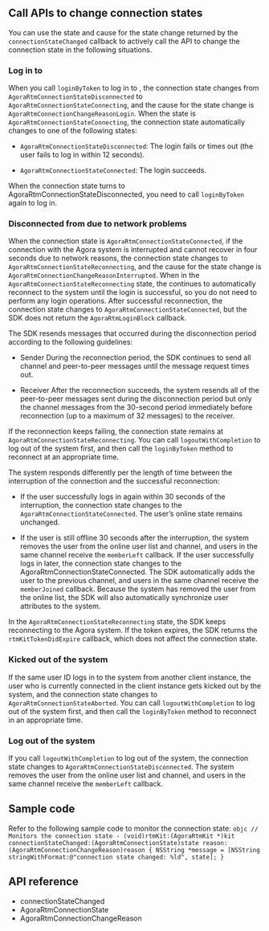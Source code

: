 <PlatformWrapper platform="ios">
        
## Call APIs to change connection states

You can use the state and cause for the state change returned by the `connectionStateChanged` callback to actively call the API to change the connection state in the following situations.

### Log in to <Vg k="SIG" />

When you call `loginByToken` to log in to <Vg k="SIG" />, the connection state changes from `AgoraRtmConnectionStateDisconnected` to `AgoraRtmConnectionStateConnecting`, and the cause for the state change is `AgoraRtmConnectionChangeReasonLogin`. When the state is `AgoraRtmConnectionStateConnecting`, the connection state automatically changes to one of the following states:

-   `AgoraRtmConnectionStateDisconnected`: The login fails or times out (the user fails to log in within 12 seconds).

-   `AgoraRtmConnectionStateConnected`: The login succeeds.

When the connection state turns to AgoraRtmConnectionStateDisconnected, you need to call `loginByToken` again to log in.

### Disconnected from <Vg k="SIG" /> due to network problems

When the connection state is `AgoraRtmConnectionStateConnected`, if the connection with the Agora <Vg k="MESS" /> system is interrupted and cannot recover in four seconds due to network reasons, the connection state changes to `AgoraRtmConnectionStateReconnecting`, and the cause for the state change is `AgoraRtmConnectionChangeReasonInterrupted`. When in the `AgoraRtmConnectionStateReconnecting` state, the <Vg k="MESS_SDK" /> continues to automatically reconnect to the <Vg k="MESS" /> system until the login is successful, so you do not need to perform any login operations. After successful reconnection, the connection state changes to `AgoraRtmConnectionStateConnected`, but the SDK does not return the `AgoraRtmLoginBlock` callback.

The SDK resends messages that occurred during the disconnection period according to the following guidelines:

-   Sender
    During the reconnection period, the SDK continues to send all channel and peer-to-peer messages until the message request times out.

-   Receiver
    After the reconnection succeeds, the <Vg k="MESS" /> system resends all of the peer-to-peer messages sent during the disconnection period but only the channel messages from the 30-second period immediately before reconnection (up to a maximum of 32 messages) to the receiver.

If the reconnection keeps failing, the connection state remains at `AgoraRtmConnectionStateReconnecting`. You can call `logoutWithCompletion` to log out of the system first, and then call the `loginByToken` method to reconnect at an appropriate time.

The <Vg k="MESS" /> system responds differently per the length of time between the interruption of the connection and the successful reconnection:

-   If the user successfully logs in again within 30 seconds of the interruption, the connection state changes to the `AgoraRtmConnectionStateConnected`. The user’s online state remains unchanged.

-   If the user is still offline 30 seconds after the interruption, the <Vg k="MESS" /> system removes the user from the online user list and channel, and users in the same channel receive the `memberLeft` callback. If the user successfully logs in later, the connection state changes to the AgoraRtmConnectionStateConnected. The SDK automatically adds the user to the previous channel, and users in the same channel receive the `memberJoined` callback. Because the <Vg k="MESS" /> system has removed the user from the online list, the SDK will also automatically synchronize user attributes to the <Vg k="MESS" /> system.

In the `AgoraRtmConnectionStateReconnecting` state, the SDK keeps reconnecting to the Agora <Vg k="MESS" /> system. If the token expires, the SDK returns the `rtmKitTokenDidExpire` callback, which does not affect the connection state.

### Kicked out of the <Vg k="MESS" /> system

If the same user ID logs in to the <Vg k="MESS" /> system from another client instance, the user who is currently connected in the client instance gets kicked out by the <Vg k="MESS" /> system, and the connection state changes to `AgoraRtmConnectionStateAborted`. You can call `logoutWithCompletion` to log out of the system first, and then call the `loginByToken` method to reconnect in an appropriate time.

### Log out of the <Vg k="MESS" /> system

If you call `logoutWithCompletion` to log out of the <Vg k="MESS" /> system, the connection state changes to `AgoraRtmConnectionStateDisconnected`. The <Vg k="MESS" /> system removes the user from the online user list and channel, and users in the same channel receive the `memberLeft` callback.

## Sample code

Refer to the following sample code to monitor the connection state:
    ```objc
    // Monitors the connection state
    - (void)rtmKit:(AgoraRtmKit *)kit connectionStateChanged:(AgoraRtmConnectionState)state reason:(AgoraRtmConnectionChangeReason)reason {
        NSString *message = [NSString stringWithFormat:@"connection state changed: %ld", state];
    }
    ```

## API reference

-   <Link to="{{Global.SIG_SDK_API_IOS}}/Protocols/AgoraRtmDelegate.html#//api/name/rtmKit:connectionStateChanged:reason:">connectionStateChanged</Link>

-   <Link to="{{Global.SIG_SDK_API_IOS}}/Constants/AgoraRtmConnectionState.htmlConstants/AgoraRtmConnectionState.html">AgoraRtmConnectionState</Link>

-   <Link to="{{Global.SIG_SDK_API_IOS}}/Constants/AgoraRtmConnectionChangeReason.html">AgoraRtmConnectionChangeReason</Link>
</PlatformWrapper>
